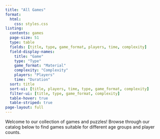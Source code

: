 ```yaml
---
title: "All Games"
format:
  html:
    css: styles.css
listing:
  contents: games
  page-size: 51
  type: table
  fields: [title, type, game_format, players, time, complexity]
  field-display-names:
    title: "Game"
    type: "Type"
    game_format: "Material"
    complexity: "Complexity"
    players: "Players"
    time: "Duration"
  sort: title
  sort-ui: [title, players, time, type, game_format, complexity]
  filter-ui: [title, type, game_format, complexity]
  table-hover: true
  table-striped: true
page-layout: full
---
```


Welcome to our collection of games and puzzles! Browse through our catalog below to find games suitable for different age groups and player counts.

